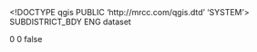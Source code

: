 <!DOCTYPE qgis PUBLIC 'http://mrcc.com/qgis.dtd' 'SYSTEM'>
<qgis version="3.38.0-Grenoble">
  <identifier>SUBDISTRICT_BDY</identifier>
  <parentidentifier></parentidentifier>
  <language>ENG</language>
  <type>dataset</type>
  <title>SUBDISTRICT_BDY</title>
  <abstract></abstract>
  <links/>
  <dates/>
  <fees></fees>
  <encoding></encoding>
  <crs>
    <spatialrefsys nativeFormat="Wkt">
      <wkt></wkt>
      <proj4></proj4>
      <srsid>0</srsid>
      <srid>0</srid>
      <authid></authid>
      <description></description>
      <projectionacronym></projectionacronym>
      <ellipsoidacronym></ellipsoidacronym>
      <geographicflag>false</geographicflag>
    </spatialrefsys>
  </crs>
  <extent/>
</qgis>
